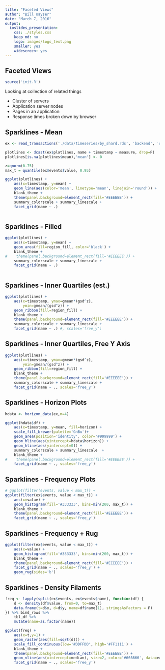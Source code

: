 ```yaml
---
title: "Faceted Views"
author: "Bill Kayser"
date: "March 7, 2016"
output: 
  ioslides_presentation: 
    css: ./styles.css
    keep_md: no
    logo: images/logo_text.png
    smaller: yes
    widescreen: yes
---
```


## Faceted Views

```r
source('init.R')
```

Looking at collection of related things

* Cluster of servers
* Application server nodes
* Pages in an application
* Response times broken down by browser
    
## Sparklines - Mean

```r
ex <- read_transactions('./data/timeseries/by_shard.rds', 'backend', 'shard', 8)

plotlines <- dcast(ex$plotlines, name + timestamp ~ measure, drop=F)
plotlines[is.na(plotlines$mean),'mean'] <- 0

z=qnorm(0.75)
max_t = quantile(ex$events$value, 0.95)

```

```r
ggplot(plotlines) +
    aes(x=timestamp, y=mean) +
    geom_line(aes(color='mean', linetype='mean', linejoin='round')) +
    blank_theme +
    theme(panel.background=element_rect(fill='#EEEEEE')) +
    summary_colorscale + summary_linescale +
    facet_grid(name ~ .) 
    
```

## Sparklines - Filled

```r
ggplot(plotlines) +
    aes(x=timestamp, y=mean) +
    geom_area(fill=region_fill, color='black') +
    blank_theme +
#    theme(panel.background=element_rect(fill='#EEEEEE')) +
    summary_colorscale + summary_linescale +
    facet_grid(name ~ .) 
    
```

## Sparklines - Inner Quartiles (est.)

```r
ggplot(plotlines) +
    aes(x=timestamp, ymax=gmean*(gsd^z),
        ymin=gmean/(gsd^z)) +
    geom_ribbon(fill=region_fill) +
    blank_theme +
    theme(panel.background=element_rect(fill='#EEEEEE')) +
    summary_colorscale + summary_linescale +
    facet_grid(name ~ .) #, scales='free_y') 
```


## Sparklines - Inner Quartiles, Free Y Axis

```r
ggplot(plotlines) +
    aes(x=timestamp, ymax=gmean*(gsd^z),
        ymin=gmean/(gsd^z)) +
    geom_ribbon(fill=region_fill) +
    blank_theme +
    theme(panel.background=element_rect(fill='#EEEEEE')) +
    summary_colorscale + summary_linescale +
    facet_grid(name ~ ., scales='free_y') 

```

## Sparklines - Horizon Plots

```r

hdata <- horizon_data(ex,n=4)

ggplot(hdata$df) +
    aes(x=timestamp, y=mean, fill=horizon) +
    scale_fill_brewer(palette='GnBu')+
    geom_area(position='identity', color='#999999') +
    geom_hline(aes(yintercept=hdata$horizon)) +
    geom_hline(aes(yintercept=0)) +    
    summary_colorscale + summary_linescale  +
    blank_theme +
#    theme(panel.background=element_rect(fill='#EEEEEE')) +
    facet_grid(name ~ ., scales='free_y') 

```

## Sparklines - Frequency Plots

```r
# ggplot(filter(events, value < max_t)) +
ggplot(filter(ex$events, value < max_t)) +
    aes(x=value) +
    geom_histogram(fill='#333333', bins=min(200, max_t)) +
    blank_theme +
    theme(panel.background=element_rect(fill='#EEEEEE')) +
    facet_grid(name ~ ., scales='free_y')

```

## Sparklines - Frequency + Rug

```r
ggplot(filter(ex$events, value < max_t)) +
    aes(x=value) +
    geom_histogram(fill='#333333', bins=min(200, max_t)) +
    blank_theme +
    theme(panel.background=element_rect(fill='#EEEEEE')) +
    facet_grid(name ~ ., scales='free_y') +
    geom_rug(sides='b')

```

## Sparklines - Density Filaments

```r
freq <- lapply(split(ex$events, ex$events$name), function(df) {
    d <- density(df$value, from=0, to=max_t)
    data.frame(t=d$x, d=d$y, name=df$name[1], stringsAsFactors = F)
}) %>% bind_rows %>% 
    tbl_df %>%
    mutate(name=as.factor(name))

ggplot(freq) +
    aes(x=t,y=1) +
    geom_raster(aes(fill=sqrt(d))) +
    scale_fill_continuous(low='#DDFFDD', high='#FF1111') +
    blank_theme +
    theme(panel.background=element_rect(fill='#EEEEEE')) +
    geom_vline(aes(xintercept=median), size=2, color='#666666', data=ex$summary) +
    facet_grid(name ~ ., scales='free_y')
```
